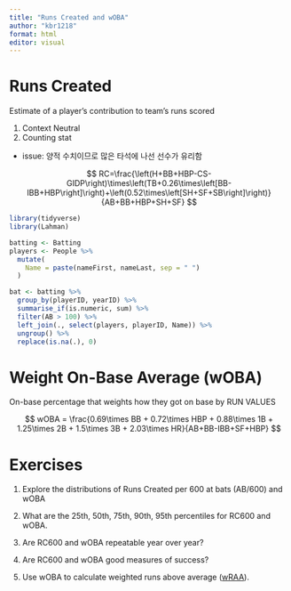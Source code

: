 ```yaml
---
title: "Runs Created and wOBA"
author: "kbr1218"
format: html
editor: visual
---
```


# Runs Created

Estimate of a player's contribution to team's runs scored

1.  Context Neutral
2.  Counting stat

- issue: 양적 수치이므로 많은 타석에 나선 선수가 유리함

$$
RC=\frac{\left(H+BB+HBP-CS-GIDP\right)\times\left(TB+0.26\times\left[BB-IBB+HBP\right]\right)+\left(0.52\times\left[SH+SF+SB\right]\right)}{AB+BB+HBP+SH+SF}
$$

```r

library(tidyverse)
library(Lahman)

batting <- Batting
players <- People %>% 
  mutate(
    Name = paste(nameFirst, nameLast, sep = " ")
  )

bat <- batting %>% 
  group_by(playerID, yearID) %>% 
  summarise_if(is.numeric, sum) %>% 
  filter(AB > 100) %>% 
  left_join(., select(players, playerID, Name)) %>% 
  ungroup() %>% 
  replace(is.na(.), 0)

```


# Weight On-Base Average (wOBA)

On-base percentage that weights how they got on base by RUN VALUES

$$
wOBA = \frac{0.69\times BB + 0.72\times HBP + 0.88\times 1B + 1.25\times 2B + 1.5\times 3B + 2.03\times HR}{AB+BB-IBB+SF+HBP}
$$



# Exercises

1.  Explore the distributions of Runs Created per 600 at bats (AB/600) and wOBA

2.  What are the 25th, 50th, 75th, 90th, 95th percentiles for RC600 and wOBA.

3.  Are RC600 and wOBA repeatable year over year?

4.  Are RC600 and wOBA good measures of success?

5.  Use wOBA to calculate weighted runs above average ([wRAA](https://library.fangraphs.com/offense/wraa/)).
